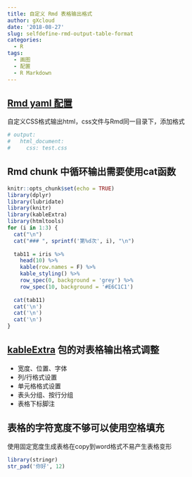 ```yaml
---
title: 自定义 Rmd 表格输出格式
author: gXcloud
date: '2018-08-27'
slug: selfdefine-rmd-output-table-format
categories:
  - R
tags:
  - 画图
  - 配置
  - R Markdown
---
```


## [Rmd yaml 配置](https://rmarkdown.rstudio.com/html_document_format) 

自定义CSS格式输出html，css文件与Rmd同一目录下，添加格式
```r
# output:
#   html_document: 
#     css: test.css
```


## Rmd chunk 中循环输出需要使用cat函数

```r
knitr::opts_chunk$set(echo = TRUE)
library(dplyr)
library(lubridate)
library(knitr)
library(kableExtra)
library(htmltools)
for (i in 1:3) {
  cat("\n")
  cat("### ", sprintf('第%d次', i), "\n")
  
  tab11 = iris %>%
    head(10) %>%
    kable(row.names = F) %>%
    kable_styling() %>%
    row_spec(0, background = 'grey') %>%
    row_spec(10, background = '#E6C1C1')
  
  cat(tab11)
  cat('\n')
  cat('\n')
  cat('\n')
}
```


## [kableExtra](https://haozhu233.github.io/kableExtra/awesome_table_in_html.html) 包的对表格输出格式调整

- 宽度、位置、字体
- 列/行格式设置
- 单元格格式设置
- 表头分组、按行分组
- 表格下标脚注


## 表格的字符宽度不够可以使用空格填充

使用固定宽度生成表格在copy到word格式不易产生表格变形

```r
library(stringr)
str_pad('你好', 12)
```



